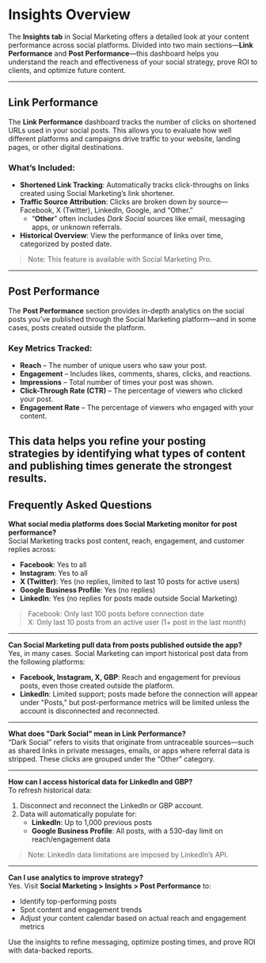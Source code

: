 # Insights Overview

The **Insights tab** in Social Marketing offers a detailed look at your content performance across social platforms. Divided into two main sections—**Link Performance** and **Post Performance**—this dashboard helps you understand the reach and effectiveness of your social strategy, prove ROI to clients, and optimize future content.

---

## Link Performance

The **Link Performance** dashboard tracks the number of clicks on shortened URLs used in your social posts. This allows you to evaluate how well different platforms and campaigns drive traffic to your website, landing pages, or other digital destinations.

### What’s Included:
- **Shortened Link Tracking**: Automatically tracks click-throughs on links created using Social Marketing’s link shortener.
- **Traffic Source Attribution**: Clicks are broken down by source—Facebook, X (Twitter), LinkedIn, Google, and “Other.”  
  - “**Other**” often includes *Dark Social* sources like email, messaging apps, or unknown referrals.
- **Historical Overview**: View the performance of links over time, categorized by posted date.

> Note: This feature is available with Social Marketing Pro.

---

## Post Performance

The **Post Performance** section provides in-depth analytics on the social posts you’ve published through the Social Marketing platform—and in some cases, posts created outside the platform.

### Key Metrics Tracked:
- **Reach** – The number of unique users who saw your post.
- **Engagement** – Includes likes, comments, shares, clicks, and reactions.
- **Impressions** – Total number of times your post was shown.
- **Click-Through Rate (CTR)** – The percentage of viewers who clicked your post.
- **Engagement Rate** – The percentage of viewers who engaged with your content.

This data helps you refine your posting strategies by identifying what types of content and publishing times generate the strongest results.
---

## Frequently Asked Questions

**What social media platforms does Social Marketing monitor for post performance?**  
Social Marketing tracks post content, reach, engagement, and customer replies across:  
- **Facebook**: Yes to all  
- **Instagram**: Yes to all  
- **X (Twitter)**: Yes (no replies, limited to last 10 posts for active users)  
- **Google Business Profile**: Yes (no replies)  
- **LinkedIn**: Yes (no replies for posts made outside Social Marketing)

> Facebook: Only last 100 posts before connection date  
> X: Only last 10 posts from an active user (1+ post in the last month)

---

**Can Social Marketing pull data from posts published outside the app?**  
Yes, in many cases. Social Marketing can import historical post data from the following platforms:
- **Facebook, Instagram, X, GBP**: Reach and engagement for previous posts, even those created outside the platform.
- **LinkedIn**: Limited support; posts made before the connection will appear under "Posts," but post-performance metrics will be limited unless the account is disconnected and reconnected.

---

**What does "Dark Social" mean in Link Performance?**  
“Dark Social” refers to visits that originate from untraceable sources—such as shared links in private messages, emails, or apps where referral data is stripped. These clicks are grouped under the “Other” category.

---

**How can I access historical data for LinkedIn and GBP?**  
To refresh historical data:
1. Disconnect and reconnect the LinkedIn or GBP account.
2. Data will automatically populate for:
   - **LinkedIn**: Up to 1,000 previous posts
   - **Google Business Profile**: All posts, with a 530-day limit on reach/engagement data

> Note: LinkedIn data limitations are imposed by LinkedIn’s API.

---

**Can I use analytics to improve strategy?**  
Yes. Visit **Social Marketing > Insights > Post Performance** to:
- Identify top-performing posts
- Spot content and engagement trends
- Adjust your content calendar based on actual reach and engagement metrics

Use the insights to refine messaging, optimize posting times, and prove ROI with data-backed reports.
